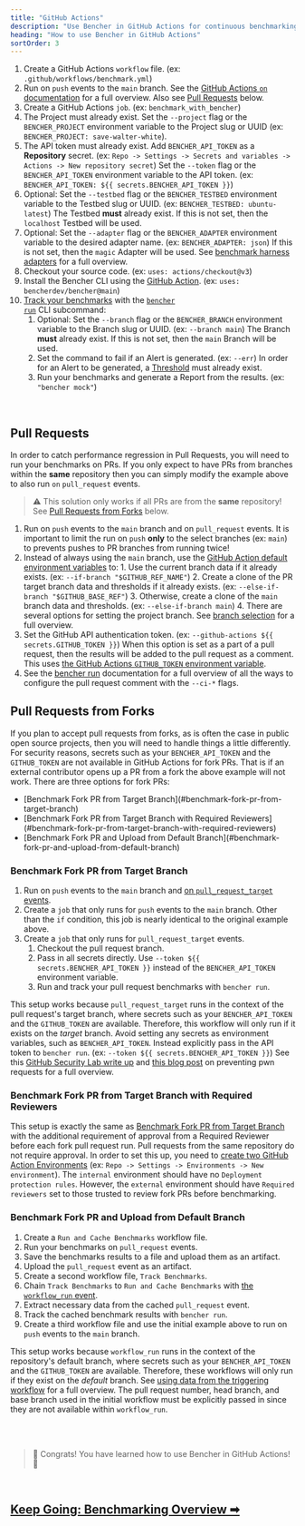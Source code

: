 ```yaml
---
title: "GitHub Actions"
description: "Use Bencher in GitHub Actions for continuous benchmarking on pull requests"
heading: "How to use Bencher in GitHub Actions"
sortOrder: 3
---
```



<GitHubActions1 />

1. Create a GitHub Actions `workflow` file. (ex: `.github/workflows/benchmark.yml`)
2. Run on `push` events to the `main` branch. See the [GitHub Actions `on` documentation](https://docs.github.com/en/actions/using-workflows/workflow-syntax-for-github-actions#on) for a full overview. Also see [Pull Requests](#pull-requests) below.
3. Create a GitHub Actions `job`. (ex: `benchmark_with_bencher`)
4. The Project must already exist. Set the `--project` flag or the `BENCHER_PROJECT` environment variable to the Project slug or UUID (ex: `BENCHER_PROJECT: save-walter-white`).
5. The API token must already exist. Add `BENCHER_API_TOKEN` as a **Repository** secret. (ex: `Repo -> Settings -> Secrets and variables -> Actions -> New repository secret`) Set the `--token` flag or the `BENCHER_API_TOKEN` environment variable to the API token. (ex: `BENCHER_API_TOKEN: ${{ secrets.BENCHER_API_TOKEN }}`)
6. Optional: Set the `--testbed` flag or the `BENCHER_TESTBED` environment variable to the Testbed slug or UUID.  (ex: `BENCHER_TESTBED: ubuntu-latest`) The Testbed **must** already exist. If this is not set, then the `localhost` Testbed will be used.
7. Optional: Set the `--adapter` flag or the `BENCHER_ADAPTER` environment variable to the desired adapter name.  (ex: `BENCHER_ADAPTER: json`) If this is not set, then the `magic` Adapter will be used. See [benchmark harness adapters](/docs/explanation/adapters) for a full overview.
8. Checkout your source code. (ex: `uses: actions/checkout@v3`)
9.  Install the Bencher CLI using the [GitHub Action](https://github.com/marketplace/actions/bencher-cli). (ex: `uses: bencherdev/bencher@main`)
10. [Track your benchmarks](/docs/how-to/track-benchmarks) with the <code><a href="/docs/explanation/bencher-run">bencher run</a></code> CLI subcommand:
    1.  Optional: Set the `--branch` flag or the `BENCHER_BRANCH` environment variable to the Branch slug or UUID. (ex: `--branch main`) The Branch **must** already exist. If this is not set, then the `main` Branch will be used.
    2.  Set the command to fail if an Alert is generated. (ex: `--err`) In order for an Alert to be generated, a [Threshold](/docs/explanation/thresholds) must already exist.
    3.  Run your benchmarks and generate a Report from the results. (ex: `"bencher mock"`)

<br/>

## Pull Requests

In order to catch performance regression in Pull Requests, you will need to run your benchmarks on PRs.
If you only expect to have PRs from branches within the **same** repository then you can simply modify the example above to also run `on` `pull_request` events.

> ⚠️ This solution only works if all PRs are from the **same** repository!
> See [Pull Requests from Forks](#pull-requests-from-forks) below.

<GitHubActions2 />

1. Run on `push` events to the `main` branch and on `pull_request` events. It is important to limit the run on `push` **only** to the select branches (ex: `main`) to prevents pushes to PR branches from running twice!
2. Instead of always using the `main` branch, use the [GitHub Action default environment variables](https://docs.github.com/en/actions/learn-github-actions/variables#default-environment-variables) to:
        1. Use the current branch data if it already exists. (ex: `--if-branch "$GITHUB_REF_NAME"`)
        2. Create a clone of the PR target branch data and thresholds if it already exists. (ex: `--else-if-branch "$GITHUB_BASE_REF"`)
        3. Otherwise, create a clone of the `main` branch data and thresholds. (ex: `--else-if-branch main`)
        4. There are several options for setting the project branch. See [branch selection](/docs/how-to/branch-selection) for a full overview.
3. Set the GitHub API authentication token. (ex: `--github-actions ${{ secrets.GITHUB_TOKEN }}`) When this option is set as a part of a pull request, then the results will be added to the pull request as a comment. This uses [the GitHub Actions `GITHUB_TOKEN` environment variable](https://docs.github.com/en/actions/security-guides/automatic-token-authentication).
4. See the [bencher run](/docs/explanation/bencher-run) documentation for a full overview of all the ways to configure the pull request comment with the `--ci-*` flags.

## Pull Requests from Forks

If you plan to accept pull requests from forks, as is often the case in public open source projects,
then you will need to handle things a little differently.
For security reasons, secrets such as your `BENCHER_API_TOKEN` and the `GITHUB_TOKEN` are not available in GitHub Actions for fork PRs.
That is if an external contributor opens up a PR from a fork the above example will not work.
There are three options for fork PRs:

<ul>
  <li>[Benchmark Fork PR from Target Branch](#benchmark-fork-pr-from-target-branch)</li>
  <li>[Benchmark Fork PR from Target Branch with Required Reviewers](#benchmark-fork-pr-from-target-branch-with-required-reviewers)</li>
  <li>[Benchmark Fork PR and Upload from Default Branch](#benchmark-fork-pr-and-upload-from-default-branch)</li>
</ul>

### Benchmark Fork PR from Target Branch

<GitHubActions4 />

1. Run on `push` events to the `main` branch and [on `pull_request_target` events](https://docs.github.com/en/actions/using-workflows/events-that-trigger-workflows#pull_request_target).
2. Create a `job` that only runs for `push` events to the `main` branch. Other than the `if` condition, this job is nearly identical to the original example above.
3. Create a `job` that only runs for `pull_request_target` events.
   1. Checkout the pull request branch.
   2. Pass in all secrets directly. Use `--token ${{ secrets.BENCHER_API_TOKEN }}` instead of the `BENCHER_API_TOKEN` environment variable.
   3. Run and track your pull request benchmarks with `bencher run`.

This setup works because `pull_request_target` runs in the context of the pull request's target branch,
where secrets such as your `BENCHER_API_TOKEN` and the `GITHUB_TOKEN` are available.
Therefore, this workflow will only run if it exists on the _target_ branch.
Avoid setting any secrets as environment variables, such as `BENCHER_API_TOKEN`.
Instead explicitly pass in the API token to `bencher run`. (ex: `--token ${{ secrets.BENCHER_API_TOKEN }}`)
See this [GitHub Security Lab write up](https://securitylab.github.com/research/github-actions-preventing-pwn-requests/)
and [this blog post](https://nathandavison.com/blog/github-actions-and-the-threat-of-malicious-pull-requests)
on preventing pwn requests for a full overview.

### Benchmark Fork PR from Target Branch with Required Reviewers

<GitHubActions5 />

This setup is exactly the same as [Benchmark Fork PR from Target Branch](#benchmark-fork-pr-from-target-branch)
with the additional requirement of approval from a Required Reviewer before each fork pull request run.
Pull requests from the same repository do not require approval.
In order to set this up, you need to [create two GitHub Action Environments](https://docs.github.com/en/actions/deployment/targeting-different-environments/using-environments-for-deployment#using-an-environment)
(ex: `Repo -> Settings -> Environments -> New environment`).
The `internal` environment should have no `Deployment protection rules`.
However, the `external` environment should have `Required reviewers` set to those trusted to review fork PRs before benchmarking.

### Benchmark Fork PR and Upload from Default Branch

<GitHubActions6 />

1. Create a `Run and Cache Benchmarks` workflow file.
1. Run your benchmarks on `pull_request` events.
1. Save the benchmarks results to a file and upload them as an artifact.
1. Upload the `pull_request` event as an artifact.
1. Create a second workflow file, `Track Benchmarks`.
1. Chain `Track Benchmarks` to `Run and Cache Benchmarks` with [the `workflow_run` event](https://docs.github.com/en/actions/using-workflows/events-that-trigger-workflows#workflow_run).
1. Extract necessary data from the cached `pull_request` event.
1. Track the cached benchmark results with `bencher run`.
1. Create a third workflow file and use the initial example above to run on `push` events to the `main` branch.

This setup works because `workflow_run` runs in the context of the repository's default branch,
where secrets such as your `BENCHER_API_TOKEN` and the `GITHUB_TOKEN` are available.
Therefore, these workflows will only run if they exist on the _default_ branch.
See [using data from the triggering workflow](https://docs.github.com/en/actions/using-workflows/events-that-trigger-workflows#using-data-from-the-triggering-workflow) for a full overview.
The pull request number, head branch, and base branch used in the initial workflow must be explicitly passed in since they are not available within `workflow_run`.

<br/>
<br/>

> 🐰 Congrats! You have learned how to use Bencher in GitHub Actions! 🎉

<br/>

<h2><a href="/docs/explanation/benchmarking">Keep Going: Benchmarking Overview ➡</a></h2>
